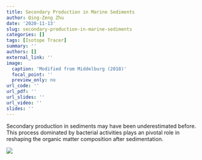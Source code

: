 ```yaml
---
title: Secondary Production in Marine Sediments
author: Qing-Zeng Zhu
date: '2020-11-13'
slug: secondary-production-in-marine-sediments
categories: []
tags: [Isotope Tracer]
summary: ''
authors: []
external_link: ''
image:
  caption: 'Modified from Middelburg (2018)'
  focal_point: ''
  preview_only: no
url_code: ''
url_pdf: ''
url_slides: ''
url_video: ''
slides: ''
---
```

Secondary production in sediments may have been underestimated before. This process dominated by bacterial activities plays an pivotal role in reshaping the organic matter composition after sedimentation.

![](/project/2020-11-13-secondary-production-in-marine-sediments/secondary production.png)
